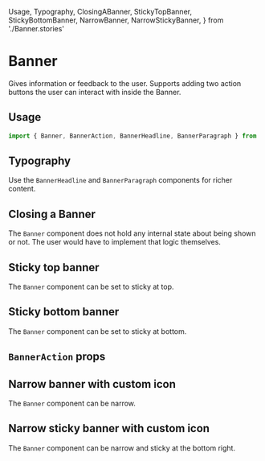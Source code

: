   Usage,
  Typography,
  ClosingABanner,
  StickyTopBanner,
  StickyBottomBanner,
  NarrowBanner,
  NarrowStickyBanner,
} from './Banner.stories'

<Meta title="Hydro UI/Banners/Banner" component={Banner} />

# Banner

Gives information or feedback to the user.
Supports adding two action buttons the user can interact with inside the Banner.

## Usage

```jsx
import { Banner, BannerAction, BannerHeadline, BannerParagraph } from '@/dfds-ui/react-components/src'
```

<Preview gray>
  <Story name="Usage" story={Usage} />
</Preview>

<ArgsTable story="Usage" />

## Typography

Use the `BannerHeadline` and `BannerParagraph` components for richer content.

<Preview gray>
  <Story story={Typography} />
</Preview>

## Closing a Banner

The `Banner` component does not hold any internal state about being shown or not. The user would have to implement that
logic themselves.

<Preview gray>
  <Story story={ClosingABanner} />
</Preview>

## Sticky top banner

The `Banner` component can be set to sticky at top.

<Preview gray>
  <Story story={StickyTopBanner} />
</Preview>

## Sticky bottom banner

The `Banner` component can be set to sticky at bottom.

<Preview gray>
  <Story story={StickyBottomBanner} />
</Preview>

## `BannerAction` props

<ArgsTable of={BannerAction} />

## Narrow banner with custom icon

The `Banner` component can be narrow.

<Preview gray>
  <Story story={NarrowBanner} />
</Preview>

## Narrow sticky banner with custom icon

The `Banner` component can be narrow and sticky at the bottom right.

<Preview gray>
  <Story story={NarrowStickyBanner} />
</Preview>

